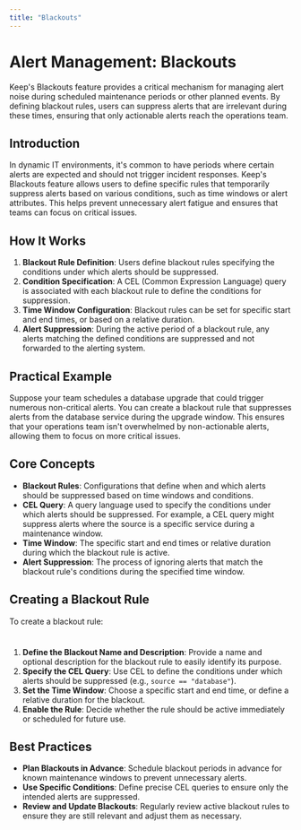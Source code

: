 ```yaml
---
title: "Blackouts"
---
```


# Alert Management: Blackouts

Keep's Blackouts feature provides a critical mechanism for managing alert noise during scheduled maintenance periods or other planned events. By defining blackout rules, users can suppress alerts that are irrelevant during these times, ensuring that only actionable alerts reach the operations team.

## Introduction

In dynamic IT environments, it's common to have periods where certain alerts are expected and should not trigger incident responses. Keep's Blackouts feature allows users to define specific rules that temporarily suppress alerts based on various conditions, such as time windows or alert attributes. This helps prevent unnecessary alert fatigue and ensures that teams can focus on critical issues.

## How It Works

1. **Blackout Rule Definition**: Users define blackout rules specifying the conditions under which alerts should be suppressed.
2. **Condition Specification**: A CEL (Common Expression Language) query is associated with each blackout rule to define the conditions for suppression.
3. **Time Window Configuration**: Blackout rules can be set for specific start and end times, or based on a relative duration.
4. **Alert Suppression**: During the active period of a blackout rule, any alerts matching the defined conditions are suppressed and not forwarded to the alerting system.

## Practical Example

Suppose your team schedules a database upgrade that could trigger numerous non-critical alerts. You can create a blackout rule that suppresses alerts from the database service during the upgrade window. This ensures that your operations team isn't overwhelmed by non-actionable alerts, allowing them to focus on more critical issues.

## Core Concepts

- **Blackout Rules**: Configurations that define when and which alerts should be suppressed based on time windows and conditions.
- **CEL Query**: A query language used to specify the conditions under which alerts should be suppressed. For example, a CEL query might suppress alerts where the source is a specific service during a maintenance window.
- **Time Window**: The specific start and end times or relative duration during which the blackout rule is active.
- **Alert Suppression**: The process of ignoring alerts that match the blackout rule's conditions during the specified time window.

## Creating a Blackout Rule

To create a blackout rule:

<Frame width="100" height="200">
  <img height="10" src="/images/blackout-creation.png" />
</Frame>

1. **Define the Blackout Name and Description**: Provide a name and optional description for the blackout rule to easily identify its purpose.
2. **Specify the CEL Query**: Use CEL to define the conditions under which alerts should be suppressed (e.g., `source == "database"`).
3. **Set the Time Window**: Choose a specific start and end time, or define a relative duration for the blackout.
4. **Enable the Rule**: Decide whether the rule should be active immediately or scheduled for future use.

## Best Practices

- **Plan Blackouts in Advance**: Schedule blackout periods in advance for known maintenance windows to prevent unnecessary alerts.
- **Use Specific Conditions**: Define precise CEL queries to ensure only the intended alerts are suppressed.
- **Review and Update Blackouts**: Regularly review active blackout rules to ensure they are still relevant and adjust them as necessary.

